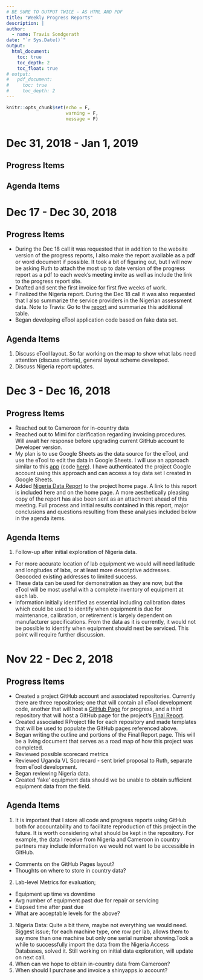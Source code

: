 ```yaml
---
# BE SURE TO OUTPUT TWICE - AS HTML AND PDF
title: "Weekly Progress Reports"
description: |
author:
  - name: Travis Sondgerath
date: "`r Sys.Date()`"
output:
  html_document:
    toc: true
    toc_depth: 2
    toc_float: true
# output:
#   pdf_document:
#     toc: true
#     toc_depth: 2
---
```


```r
knitr::opts_chunk$set(echo = F,
                      warning = F,
                      message = F)

```

# Dec 31, 2018 - Jan 1, 2019

## Progress Items

## Agenda Items

# Dec 17 - Dec 30, 2018

## Progress Items

* During the Dec 18 call it was requested that in addition to the website version of the progress reports, I also make the report available as a pdf or word document if possible. It took a bit of figuring out, but I will now be asking Ruth to attach the most up to date version of the progress report as a pdf to each week's meeting invite as well as include the link to the progress report site. 
* Drafted and sent the first invoice for first five weeks of work.
* Finalized the Nigeria report. During the Dec 18 call it was also requested that I also summarize the service providers in the Nigerian assessment data. Note to Travis: Go to the [report](https://github.com/paceafenet/etool_dev/blob/master/existing_lab_data_exploration.md) and summarize this additional table. 
* Began developing eTool application code based on fake data set. 

## Agenda Items
1. Discuss eTool layout. So far working on the map to show what labs need attention (discuss criteria), general layout scheme developed.
2. Discuss Nigeria report updates.

# Dec 3 - Dec 16, 2018

## Progress Items

* Reached out to Cameroon for in-country data
* Reached out to Mimi for clarification regarding invoicing procedures. Will await her response before upgrading current GitHub account to Developer version. 
* My plan is to use Google Sheets as the data source for the eTool, and use the eTool to edit the data in Google Sheets. I will use an approach similar to this [app](https://jennybc.shinyapps.io/10_read-write-private-sheet/) (code [here](https://github.com/jennybc/googlesheets/tree/master/inst/shiny-examples/10_read-write-private-sheet)). I have authenticated the project Google account using this approach and can access a toy data set I created in Google Sheets. 
* Added [Nigeria Data Report](https://github.com/paceafenet/etool_dev/blob/master/existing_lab_data_exploration.md) to the project home page. A link to this report is included here and on the home page. A more aesthetically pleasing copy of the report has also been sent as an attachment ahead of this meeting. Full process and initial results contained in this report, major conclusions and questions resulting from these analyses included below in the agenda items.

## Agenda Items

1. Follow-up after initial exploration of Nigeria data.
* For more accurate location of lab equipment we would will need latitude and longitudes of labs, or at least more descriptive addresses. Geocoded existing addresses to limited success. 
* These data can be used for demonstration as they are now, but the eTool will be most useful with a complete inventory of equipment at each lab.
* Information initially identified as essential including calibration dates which could be used to identify when equipment is due for maintenance, calibration, or retirement is largely dependent on manufacturer specifications. From the data as it is currently, it would not be possible to identify when equipment should next be serviced. This point will require further discussion.

# Nov 22 - Dec 2, 2018

## Progress Items

* Created a project GitHub account and associated repositories. Currently there are three repositories; one that will contain all eTool development code, another that will host a [GitHub Page](https://pages.github.com/) for progress, and a third repository that will host a GitHub page for the project's [Final Report](https://paceafenet.github.io/final_report/).
* Created associated RProject file for each repository and made templates that will be used to populate the GitHub pages referenced above.
* Began writing the outline and portions of the Final Report page. This will be a living document that serves as a road map of how this project was completed.
* Reviewed possible scorecard metrics
* Reviewed Uganda VL Scorecard - sent brief proposal to Ruth, separate from eTool development.
* Began reviewing Nigeria data. 
* Created 'fake' equipment data should we be unable to obtain sufficient equipment data from the field.

## Agenda Items

1. It is important that I store all code and progress reports using GitHub both for accountability and to facilitate reproduction of this project in the future. It is worth considering what should be kept in the repository. For example, the data I receive from Nigeria and Cameroon in country partners may include information we would not want to be accessible in GitHub.
  * Comments on the GitHub Pages layout?
  * Thoughts on where to store in country data?
2. Lab-level Metrics for evaluation;
  * Equipment up time vs downtime
  * Avg number of equipment past due for repair or servicing
  * Elapsed time after past due 
  * What are acceptable levels for the above?
3. Nigeria Data: Quite a bit there, maybe not everything we would need. Biggest issue; for each machine type, one row per lab, allows them to say more than one machine but only one serial number showing.Took a while to successfully import the data from the Nigeria Access Databases, solved it. Still working on initial data exploration, will update on next call.
4. When can we hope to obtain in-country data from Cameroon? 
5. When should I purchase and invoice a shinyapps.io account?





